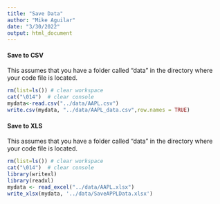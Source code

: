 ```yaml
---
title: "Save Data"
author: "Mike Aguilar"
date: "3/30/2022"
output: html_document
---
```


<!-- ### Save Data  -->
#### Save to CSV
This assumes that you have a folder called "data" in the directory where your code file is located. 
```r
rm(list=ls()) # clear workspace
cat("\014")  # clear console
mydata<-read.csv("../data/AAPL.csv")
write.csv(mydata, "../data/AAPL_data.csv",row.names = TRUE)
```
#### Save to XLS
This assumes that you have a folder called "data" in the directory where your code file is located. 
```r
rm(list=ls()) # clear workspace
cat("\014")  # clear console
library(writexl)
library(readxl)
mydata <- read_excel("../data/AAPL.xlsx") 
write_xlsx(mydata, '../data/SaveAPPLData.xlsx')
```
